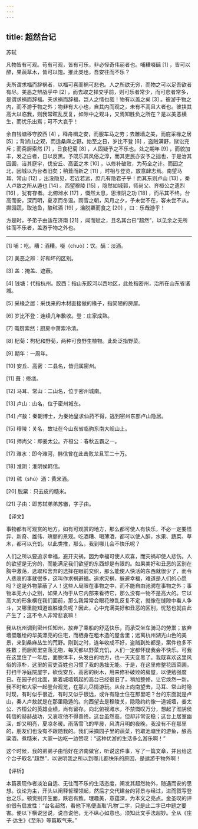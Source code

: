 ```yaml
---
---
---
```

title: 超然台记
---




苏轼

凡物皆有可观。苟有可观，皆有可乐，非必怪奇伟丽者也。哺糟啜醨 [1] ，皆可以醉，果蔬草木，皆可以饱。推此类也，吾安往而不乐？

夫所谓求福而辞祸者，以福可喜而祸可悲也。人之所欲无穷，而物之可以足吾欲者有尽。美恶之辨战乎中 [2] ，而去取之择交乎前，则可乐者常少，而可悲者常多，是谓求祸而辞福。夫求祸而辞福，岂人之情也哉！物有以盖之矣 [3] 。彼游于物之内，而不游于物之外；物非有大小也，自其内而观之，未有不高且大者也。彼挟其高大以临我，则我常眩乱反复，如隙中之观斗，又焉知胜负之所在？是以美恶横生，而忧乐出焉；可不大哀乎！

余自钱塘移守胶西 [4] ，释舟楫之安，而服车马之劳；去雕墙之美，而庇采椽之居 [5] ；背湖山之观，而适桑麻之野。始至之日，岁比不登 [6] ，盗贼满野，狱讼充斥；而斋厨索然 [7] ，日食杞菊 [8] ，人固疑予之不乐也。处之期年 [9] ，而貌加丰，发之白者，日以反黑。予既乐其风俗之淳，而其吏民亦安予之拙也，于是治其园圃，洁其庭宇，伐安丘、高密之木 [10] ，以修补破败，为苟全之计。而园之北，因城以为台者旧矣；稍葺而新之 [11] ，时相与登览，放意肆志焉。南望马耳、常山 [12] ，出没隐见，若近若远，庶几有隐君子乎！而其东则卢山 [13] ，秦人卢敖之所从遁也 [14] 。西望穆陵 [15] ，隐然如城郭，师尚父、齐桓公之遗烈 [16] ，犹有存者。北俯潍水 [17] ，慨然太息，思淮阴之功 [18] ，而吊其不终。台高而安，深而明，夏凉而冬温。雨雪之朝，风月之夕，予未尝不在，客未尝不从。撷园蔬，取池鱼，酿秫酒 [19] ，瀹脱粟而食之 [20] ，曰：乐哉游乎！

方是时，予弟子由适在济南 [21] ，闻而赋之，且名其台曰“超然”，以见余之无所往而不乐者，盖游于物之外也。



* * *



[1] 哺：吃。糟：酒糟。啜（chuò）：饮。醨：淡酒。

[2] 美恶之辨：好和坏的区别。

[3] 盖：掩盖、遮蔽。

[4] 钱塘：代指杭州。胶西：指山东胶河以西地区，此处指密州，治所在山东省诸城。

[5] 采椽之居：采伐来的木材直接做的椽子，指简陋的房屋。

[6] 岁比不登：连续几年歉收。登：庄家成熟。

[7] 斋厨索然：厨房中萧索冷清。

[8] 杞菊：枸杞和野菊，两种可食野生植物。此处泛指野菜。

[9] 期年：一周年。

[10] 安丘、高密：二县名，皆归属密州。

[11] 葺：修缮。

[12] 马耳、常山：二山名，位于密州城南。

[13] 卢山：山名，位于密州城东。

[14] 卢敖：秦朝博士，为秦始皇求仙药不得，逃到密州东部卢山隐居。

[15] 穆陵：关名，故址在今山东省临朐东南大岘山上。

[16] 师尚父：即姜太公。齐桓公：春秋五霸之一。

[17] 潍水：即今潍河，韩信曾在此击败龙且军二十万。

[18] 淮阴：淮阴侯韩信。

[19] 秫（shú）酒：黄米酒。

[20] 脱粟：只去皮的糙米。

[21] 子由：即苏轼弟弟苏辙，字子由。

【译文】

事物都有可观赏的地方。如有可观赏的地方，那么都可使人有快乐，不必一定要怪异、新奇、雄伟、瑰丽的景观。吃酒糟、喝薄酒，都可以使人醉，水果、蔬菜、草木，都可以充饥。以此类推，那么，我到哪儿会不快乐呢？

人们之所以要追求幸福，避开灾祸，因为幸福可使人欢喜，而灾祸却使人悲伤。人的欲望是无穷的，而能满足我们欲望的东西却是有限的。如果美好和丑恶的区别在胸中激荡，选取和舍弃的选择在眼前交织，那么能使人快活的东西就很少了，而令人悲哀的事就很多，这叫作求祸避福。追求灾祸，躲避幸福，难道是人们的心愿吗？这是外物蒙蔽了人！这些人局限在事物之中，而不能自由驰骋在事物之外；事物本无大小之别，如果人拘于从它内部来看待它，那么没有一物不是高大的。它以高大的形象横在我们面前，那么我常常会眼花缭乱反复不定，就像在缝隙中看人争斗，又哪里能知道谁胜谁负呢？因此，心中充满美好和丑恶的区别，忧愁也就由此产生了；这不令人非常悲哀嘛！

我从杭州调到密州任知州，放弃了乘船的舒适快乐，而承受坐车骑马的劳累；放弃墙壁雕绘的华美漂亮的住宅，而栖身在粗木造的屋舍里；远离杭州湖光山色的美景，来到桑麻丛生的荒野。刚到之时，连年收成不好，盗贼到处都是，案件也多不胜数；而厨房里空荡无物，每天都以野菜充饥，人们一定都怀疑我会不快乐。可我在这里住了一年后，面腴体丰，头发白的地方，也一天天变黑了。我既喜欢这里风俗的淳朴，这里的官吏百姓也习惯了我的愚拙无能。于是，在这里修整花园菜圃，打扫干净庭院屋宇，砍伐安丘、高密的树木，用来修补破败的房屋，以便勉强度日。在园子的北面，靠着城墙筑起的高台已经很旧了，稍加整修，让它焕然一新。我不时和大家一起登台观览，在那儿尽情游玩。从台上向南望去，马耳、常山时隐时现，有时似乎很近，有时又似乎很远，或许有隐士住在那里吧？台的东面就是卢山，秦人卢敖就是在那里隐遁的。向西望去是穆陵关，隐隐约约像一道城墙，姜太公、齐桓公的英雄业绩，尚有留存。向北俯视潍水，不禁慨叹万分，想起了淮阴侯韩信的赫赫战功，又哀叹他不得善终。这台虽然高，但却非常安稳；这台上居室幽深，却又明亮，夏凉冬暖。雨落雪飞的早晨，风清月明的夜晚，我没有不在那里的，朋友们也没有不跟随我的。我们采摘园子里的蔬菜，钓取池塘里的游鱼，酿高粱酒，煮糙米，大家一边吃一边赞叹：“这种优游的生活多么游乐啊！”

这个时候，我的弟弟子由恰好在济南做官，听说这件事，写了一篇文章，并且给这个台子取名“超然”，以说明我之所以到哪儿都快乐的原因，是遨游于物外啊！

【评析】

本篇表现作者淡泊自适、无往而不乐的生活态度，阐发其超然物外，随遇而安的思想。议论为主，开头以阐释哲理领起，然后才交代建台的背景与经过，进而叙写登台之乐。顿觉别开生面，跌宕有致。理趣美，意蕴深，为本文之亮点。金圣叹的评价很有启发性：“台名超然，看他下笔便直取‘凡物’二字，只是此二字已中题之要害。便以下横说竖说，说自说他，无不纵心如意也。须知此文手法超妙。全从《庄子·达生》《至乐》等篇取气来。”